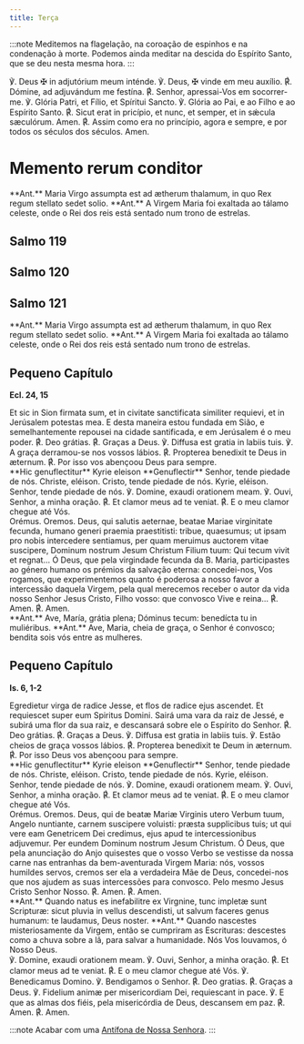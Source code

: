 ```yaml
---
title: Terça
---
```


:::note
Meditemos na flagelação, na coroação de espinhos e na condenação à morte.
Podemos ainda meditar na descida do Espírito Santo, que se deu nesta mesma hora.
:::

<div class="side-by-side not-content">
  <span>
    ℣. Deus <span class="text-red-500">✠</span> in adjutórium meum inténde.
  </span>
  <span>
    ℣. Deus, <span class="text-red-500">✠</span> vinde em meu auxílio.
  </span>
  <span>
    <span class="text-red-500">℟.</span> Dómine, ad adjuvándum me festína.
  </span>
  <span>
    <span class="text-red-500">℟.</span> Senhor, apressai-Vos em socorrer-me.
  </span>
  <span>℣. Glória Patri, et Fílio, et Spíritui Sancto.</span>
  <span>℣. Glória ao Pai, e ao Filho e ao Espírito Santo.</span>
  <span>
    <span class="text-red-500">℟.</span> Sicut erat in pricípio, et nunc, et semper, et in sǽcula
    sæculórum. Amen.
  </span>
  <span>
    <span class="text-red-500">℟.</span> Assim como era no princípio, agora e sempre, e por todos os
    séculos dos séculos. Amen.
  </span>
</div>


# Memento rerum conditor

<MementoRerumConditor />

<div class="side-by-side not-content">
  <span>
    **Ant.** Maria Virgo assumpta est ad ætherum thalamum, in quo Rex regum stellato sedet solio.
  </span>
  <span>
    **Ant.** A Virgem Maria foi exaltada ao tálamo celeste, onde o Rei dos reis está sentado num
    trono de estrelas.
  </span>
</div>


## Salmo 119

<Salmo119 />


## Salmo 120

<Salmo120 />


## Salmo 121

<Salmo121 />


<Tabs>
  <TabItem label="Depois da Purificação">
<div class="side-by-side not-content">
  <span>
    **Ant.** Maria Virgo assumpta est ad ætherum thalamum, in quo Rex regum
    stellato sedet solio.
  </span>
  <span>
    **Ant.** A Virgem Maria foi exaltada ao tálamo celeste, onde o Rei dos
    reis está sentado num trono de estrelas.
  </span>
</div>

## Pequeno Capítulo

**Ecl. 24, 15**

<div class="side-by-side not-content">
  <span>
    Et sic in Sion firmata sum, et in civitate sanctificata similiter requievi, et in Jerúsalem
    potestas mea.
  </span>
  <span>
    E desta maneira estou fundada em Sião, e semelhantemente repousei na cidade santificada, e em
    Jerúsalem é o meu poder.
  </span>
  <span>
    <span class="text-red-500">℟.</span> Deo grátias.
  </span>
  <span>
    <span class="text-red-500">℟.</span> Graças a Deus.
  </span>
  <span>℣. Diffusa est gratia in labiis tuis.</span>
  <span>℣. A graça derramou-se nos vossos lábios.</span>
  <span>
    <span class="text-red-500">℟.</span> Propterea benedixit te Deus in æternum.
  </span>
  <span>
    <span class="text-red-500">℟.</span> Por isso vos abençoou Deus para sempre.
  </span>
</div>

<div class="side-by-side not-content">
  <span>**Hic genuflectitur** Kyrie eleison</span>
  <span>**Genuflectir** Senhor, tende piedade de nós.</span>
  <span>Christe, eléison.</span>
  <span>Cristo, tende piedade de nós.</span>
  <span>Kyrie, eléison.</span>
  <span>Senhor, tende piedade de nós.</span>
  <span>℣. Domine, exaudi orationem meam.</span>
  <span>℣. Ouvi, Senhor, a minha oração.</span>
  <span>
    <span class="text-red-500">℟.</span> Et clamor meus ad te veniat.
  </span>
  <span>
    <span class="text-red-500">℟.</span> E o meu clamor chegue até Vós.
  </span>
</div>

<div class="side-by-side not-content">
  <span class="text-red-500 text-center">Orémus.</span>
  <span class="text-red-500 text-center">Oremos.</span>
  <span>
    Deus, qui salutis aeternae, beatae Mariae virginitate fecunda, humano generi
    praemia praestitisti: tribue, quaesumus; ut ipsam pro nobis intercedere
    sentiamus, per quam meruimus auctorem vitae suscipere, Dominum nostrum Jesum
    Christum Filium tuum: Qui tecum vivit et regnat...
  </span>
  <span>
    Ó Deus, que pela virgindade fecunda da B. Maria, participastes ao género
    humano os prémios da salvação eterna: concedei-nos, Vos rogamos, que
    experimentemos quanto é poderosa a nosso favor a intercessão daquela Virgem,
    pela qual merecemos receber o autor da vida nosso Senhor Jesus Cristo, Filho
    vosso: que convosco Vive e reina...
  </span>
  <span>
    <span class="text-red-500">℟.</span> Amen.
  </span>
  <span>
    <span class="text-red-500">℟.</span> Amen.
  </span>
</div>
  </TabItem>
  <TabItem label="No Adveno">

<div class="side-by-side not-content">
  <span>**Ant.** Ave, María, grátia plena; Dóminus tecum: benedícta tu in muliéribus.</span>
  <span>
    **Ant.** Ave, Maria, cheia de graça, o Senhor é convosco; bendita sois vós entre as mulheres.
  </span>
</div>

## Pequeno Capítulo

**Is. 6, 1-2**

<div class="side-by-side not-content">
  <span>
    Egredietur virga de radice Jesse, et flos de radice ejus ascendet. Et requiescet super eum
    Spiritus Domini.
  </span>
  <span>
    Sairá uma vara da raiz de Jessé, e subirá uma flor da sua raiz, e descansará sobre ele o
    Espírito do Senhor.
  </span>
  <span>
    <span class="text-red-500">℟.</span> Deo grátias.
  </span>
  <span>
    <span class="text-red-500">℟.</span> Graças a Deus.
  </span>
  <span>℣. Diffusa est gratia in labiis tuis.</span>
  <span>℣. Estão cheios de graça vossos lábios.</span>
  <span>
    <span class="text-red-500">℟.</span> Propterea benedixit te Deum in æternum.
  </span>
  <span>
    <span class="text-red-500">℟.</span> Por isso Deus vos abençoou para sempre.
  </span>
</div>

<div class="side-by-side not-content">
  <span>**Hic genuflectitur** Kyrie eleison</span>
  <span>**Genuflectir** Senhor, tende piedade de nós.</span>
  <span>Christe, eléison.</span>
  <span>Cristo, tende piedade de nós.</span>
  <span>Kyrie, eléison.</span>
  <span>Senhor, tende piedade de nós.</span>
  <span>℣. Domine, exaudi orationem meam.</span>
  <span>℣. Ouvi, Senhor, a minha oração.</span>
  <span>
    <span class="text-red-500">℟.</span> Et clamor meus ad te veniat.
  </span>
  <span>
    <span class="text-red-500">℟.</span> E o meu clamor chegue até Vós.
  </span>
</div>

<div class="side-by-side not-content">
  <span class="text-red-500 text-center">Orémus.</span>
  <span class="text-red-500 text-center">Oremos.</span>
  <span>
    Deus, qui de beatæ Mariæ Virginis utero Verbum tuum, Angelo nuntiante,
    carnem suscipere voluisti: præsta supplicibus tuis; ut qui vere eam
    Genetricem Dei credimus, ejus apud te intercessionibus adjuvemur. Per eundem
    Dominum nostrum Jesum Christum.
  </span>
  <span>
    Ó Deus, que pela anunciação do Anjo quisestes que o vosso Verbo se vestisse
    da nossa carne nas entranhas da bem-aventurada Virgem Maria: nós, vossos
    humildes servos, cremos ser ela a verdadeira Mãe de Deus, concedei-nos que
    nos ajudem as suas intercessões para convosco. Pelo mesmo Jesus Cristo
    Senhor Nosso.
  </span>
  <span>
    <span class="text-red-500">℟.</span> Amen.
  </span>
  <span>
    <span class="text-red-500">℟.</span> Amen.
  </span>
</div>
  </TabItem>
  <TabItem label="No Natal">

<div class="side-by-side not-content">
  <span>
    **Ant.** Quando natus es inefabilitre ex Virgnine, tunc impletæ sunt
    Scripturæ: sicut pluvia in vellus descendisti, ut salvum faceres genus
    humanum: te laudamus, Deus noster.
  </span>
  <span>
    **Ant.** Quando nascestes misteriosamente da Virgem, então se cumpriram
    as Escrituras: descestes como a chuva sobre a lã, para salvar a humanidade.
    Nós Vos louvamos, ó Nosso Deus.
  </span>
</div>
  </TabItem>
</Tabs>

<div class="side-by-side not-content">
  <span>℣. Domine, exaudi orationem meam.</span>
  <span>℣. Ouvi, Senhor, a minha oração.</span>
  <span>
    <span class="text-red-500">℟.</span> Et clamor meus ad te veniat.
  </span>
  <span>
    <span class="text-red-500">℟.</span> E o meu clamor chegue até Vós.
  </span>
  <span>℣. Benedicamus Domino.</span>
  <span>℣. Bendigamos o Senhor.</span>
  <span>
    <span class="text-red-500">℟.</span> Deo gratias.
  </span>
  <span>
    <span class="text-red-500">℟.</span> Graças a Deus.
  </span>
  <span>℣. Fidelium animæ per misericordiam Dei, requiescant in pace.</span>
  <span>℣. E que as almas dos fiéis, pela misericórdia de Deus, descansem em paz.</span>
  <span>
    <span class="text-red-500">℟.</span> Amen.
  </span>
  <span>
    <span class="text-red-500">℟.</span> Amen.
  </span>
</div>

:::note
Acabar com uma [Antífona de Nossa Senhora](/devocionario/antifonas).
:::
